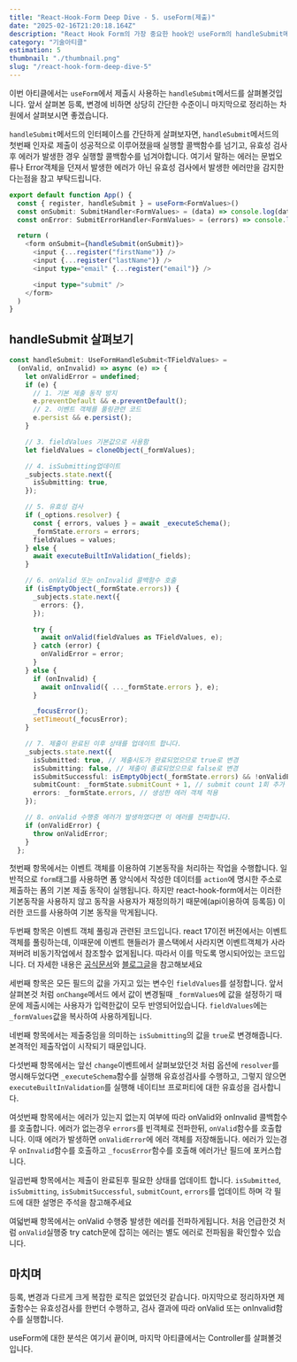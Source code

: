 ```yaml
---
title: "React-Hook-Form Deep Dive - 5. useForm(제출)"
date: "2025-02-16T21:20:18.164Z"
description: "React Hook Form의 가장 중요한 hook인 useForm의 handleSubmit메서드 중심으로 제출과정을 살펴봅니다."
category: "기술아티클"
estimation: 5
thumbnail: "./thumbnail.png"
slug: "/react-hook-form-deep-dive-5"
---
```


이번 아티클에서는 `useForm`에서 제출시 사용하는 `handleSubmit`메서드를 살펴볼것입니다. 앞서 살펴본 등록, 변경에 비하면 상당히 간단한 수준이니 마지막으로 정리하는 차원에서 살펴보시면 좋겠습니다.

`handleSubmit`메서드의 인터페이스를 간단하게 살펴보자면, `handleSubmit`메서드의 첫번째 인자로 제출이 성공적으로 이루어졌을때 실행할 콜백함수를 넘기고, 유효성 검사후 에러가 발생한 경우 실행할 콜백함수를 넘겨야합니다. 여기서 말하는 에러는 문법오류나 Error객체을 던져서 발생한 에러가 아닌 유효성 검사에서 발생한 에러만을 감지한다는점을 참고 부탁드립니다.

```typescript
export default function App() {
  const { register, handleSubmit } = useForm<FormValues>()
  const onSubmit: SubmitHandler<FormValues> = (data) => console.log(data)
  const onError: SubmitErrorHandler<FormValues> = (errors) => console.log(errors)

  return (
    <form onSubmit={handleSubmit(onSubmit)}>
      <input {...register("firstName")} />
      <input {...register("lastName")} />
      <input type="email" {...register("email")} />

      <input type="submit" />
    </form>
  )
}
```
 
## handleSubmit 살펴보기
```typescript
const handleSubmit: UseFormHandleSubmit<TFieldValues> =
  (onValid, onInvalid) => async (e) => {
    let onValidError = undefined;
    if (e) {
      // 1. 기본 제출 동작 방지
      e.preventDefault && e.preventDefault();
      // 2. 이벤트 객체를 풀링관련 코드
      e.persist && e.persist();
    }

    // 3. fieldValues 기본값으로 사용함
    let fieldValues = cloneObject(_formValues);

    // 4. isSubmitting업데이트
    _subjects.state.next({
      isSubmitting: true,
    });

    // 5. 유효성 검사
    if (_options.resolver) {
      const { errors, values } = await _executeSchema();
      _formState.errors = errors;
      fieldValues = values;
    } else {
      await executeBuiltInValidation(_fields);
    }

    // 6. onValid 또는 onInvalid 콜백함수 호출
    if (isEmptyObject(_formState.errors)) {
      _subjects.state.next({
        errors: {},
      });

      try {
        await onValid(fieldValues as TFieldValues, e);
      } catch (error) {
        onValidError = error;
      }
    } else {
      if (onInvalid) {
        await onInvalid({ ..._formState.errors }, e);
      }

      _focusError();
      setTimeout(_focusError);
    }

    // 7. 제출이 완료된 이후 상태를 업데이트 합니다.
    _subjects.state.next({
      isSubmitted: true, // 제출시도가 완료되었으므로 true로 변경
      isSubmitting: false, // 제출이 종료되었으므로 false로 변경
      isSubmitSuccessful: isEmptyObject(_formState.errors) && !onValidError, // 에러가 없고, onValidError(onValid수행중 발생한 에러)도 없으면 true로 변경
      submitCount: _formState.submitCount + 1, // submit count 1회 추가
      errors: _formState.errors, // 생성한 에러 객체 적용
    });

    // 8. onValid 수행중 에러가 발생하였다면 이 에러를 전파합니다.
    if (onValidError) {
      throw onValidError;
    }
  };

```

첫번째 항목에서는 이벤트 객체를 이용하여 기본동작을 처리하는 작업을 수행합니다. 일반적으로 `form`태그를 사용하면 폼 양식에서 작성한 데이터를 `action`에 명시한 주소로 제출하는 폼의 기본 제출 동작이 실행됩니다. 하지만 react-hook-form에서는 이러한 기본동작을 사용하지 않고 동작을 사용자가 재정의하기 때문에(api이용하여 등록등) 이러한 코드를 사용하여 기본 동작을 막게됩니다. 

두번째 항목은 이벤트 객체 풀링과 관련된 코드입니다. react 17이전 버전에서는 이벤트 객체를 풀링하는데, 이때문에  이벤트 핸들러가 콜스택에서 사라지면 이벤트객체가 사라져버려 비동기작업에서 참조할수 없게됩니다. 따라서 이를 막도록 명시되어있는 코드입니다. 더 자세한 내용은 [공식문서](https://legacy.reactjs.org/docs/legacy-event-pooling)와 [블로그글](https://legacy.reactjs.org/blog/2020/08/10/react-v17-rc.html#no-event-pooling)을 참고해보세요

세번째 항목은 모든 필드의 값을 가지고 있는 변수인 `fieldValues`를 설정합니다. 앞서 살펴본것 처럼 `onChange`메서드 에서 값이 변경될때 `_formValues`에 값을 설정하기 때문에 제출시에는 사용자가 입력한값이 모두 반영되어있습니다. `fieldValues`에는 `_formValues`값을 복사하여 사용하게됩니다.

네번째 항목에서는 제출중임을 의미하는 `isSubmitting`의 값을 `true`로 변경해줍니다. 본격적인 제출작업이 시작되기 때문입니다.

다섯번째 항목에서는 앞선 `change`이벤트에서 살펴보았던것 처럼 옵션에 `resolver`를 명시해두었다면 `_executeSchema`함수를 실행해 유효성검사를 수행하고, 그렇지 않으면 `executeBuiltInValidation`를 실행해 네이티브 프로퍼티에 대한 유효성을 검사합니다.

여섯번째 항목에서는 에러가 있는지 없는지 여부에 따라 onValid와 onInvalid 콜백함수를 호출합니다. 에러가 없는경우 `errors`를 빈객체로 전파한뒤, `onValid`함수를 호출합니다. 이때 에러가 발생하면 `onValidError`에 에러 객체를 저장해둡니다. 에러가 있는경우 `onInvalid`함수를 호출하고 `_focusError`함수를 호출해 에러가난 필드에 포커스합니다. 

일곱번째 항목에서는 제출이 완료된후 필요한 상태를 업데이트 합니다. `isSubmitted`, `isSubmitting`, `isSubmitSuccessful`, `submitCount`, `errors`를 업데이트 하며 각 필드에 대한 설명은 주석을 참고해주세요

여덟번째 항목에서는 onValid 수행중 발생한 에러를 전파하게됩니다. 처음 언급한것 처럼 `onValid`실행중 try catch문에 잡히는 에러는 별도 에러로 전파됨을 확인할수 있습니다.

## 마치며
등록, 변경과 다르게 크게 복잡한 로직은 없었던것 같습니다. 마지막으로 정리하자면 제출함수는 유효성검사를 한번더 수행하고, 검사 결과에 따라 onValid 또는 onInvalid함수를 실행합니다.

useForm에 대한 분석은 여기서 끝이며, 마지막 아티클에서는 Controller를 살펴볼것입니다.
